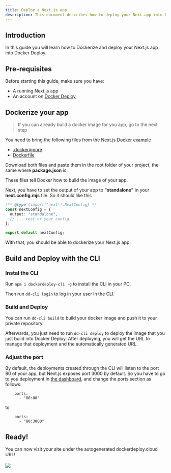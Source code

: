 ```yaml
---
title: Deploy a Next.js app
description: This document describes how to deploy your Next app into Docker Deploy
---
```


## Introduction

In this guide you will learn how to Dockerize and deploy your Next.js app into Docker Deploy.

## Pre-requisites

Before starting this guide, make sure you have:
- A running Next.js app
- An account on [Docker Deploy](https://dockerdeploy.cloud/dashboard)

## Dockerize your app

> If you can already build a docker image for you app, go to the next step

You need to bring the following files from the [Next.js Docker example](https://github.com/vercel/next.js/tree/canary/examples/with-docker)
- [.dockerignore](https://github.com/vercel/next.js/blob/main/examples/with-docker/.dockerignore)
- [Dockerfile](https://github.com/vercel/next.js/blob/main/examples/with-docker/Dockerfile)

Download both files and paste them in the root folder of your project, the same where **package.json** is.

These files tell Docker how to build the image of your app.

Next, you have to set the output of your app to **"standalone"** in your **next.config.mjs** file.
So it should like this
```ts
/** @type {import('next').NextConfig} */
const nextConfig = {
  output: "standalone",
  // ... rest of your config
};

export default nextConfig;
```

With that, you should be able to dockerize your Next.js app.

## Build and Deploy with the CLI

### Instal the CLI

Run ``npm i dockerdeploy-cli -g`` to install the CLI in your PC.

Then run ``dd-cli login`` to log in your user in the CLI.

### Build and Deploy

You can run ``dd-cli build`` to build your docker image and push it to your private repository.

Afterwards, you just need to run ``dd-cli deploy`` to deploy the image that you just build into Docker Deploy.
After deploying, you will get the URL to manage that deployment and the automatically generated URL.

### Adjust the port
By default, the deployments created through the CLI will listen to the port 80 of your app, but Next.js exposes port 3000 by default. So you have to go to you deployment in [the dashboard](https://dockerdeploy.cloud/dashboard), and change the ports section as follows:

```
    ports:
      - "80:80"
```
to
```
    ports:
      - "80:3000"
```

## Ready!

You can now visit your site under the autogenerated dockerdeploy.cloud URL!

<img style="margin:auto;max-width:300px;margin-top:4px" src="/images/docs/autogenerated-domain.png" />